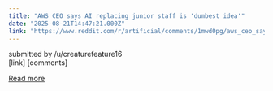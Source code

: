 ```yaml
---
title: "AWS CEO says AI replacing junior staff is 'dumbest idea'"
date: "2025-08-21T14:47:21.000Z"
link: "https://www.reddit.com/r/artificial/comments/1mwd0pg/aws_ceo_says_ai_replacing_junior_staff_is_dumbest/"
---
```


submitted by    /u/creaturefeature16  
 [link]   [comments]

[Read more](https://www.reddit.com/r/artificial/comments/1mwd0pg/aws_ceo_says_ai_replacing_junior_staff_is_dumbest/)
